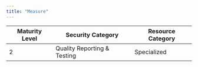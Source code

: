 ```yaml
---
title: "Measure"
---
```


| Maturity Level | Security Category | Resource Category |
|----------------|------------------|-------------------|
| 2 | Quality Reporting & Testing | <div className="flex items-center gap-2"><Microscope className="h-5 w-5 text-purple-500" /> Specialized </div> | 